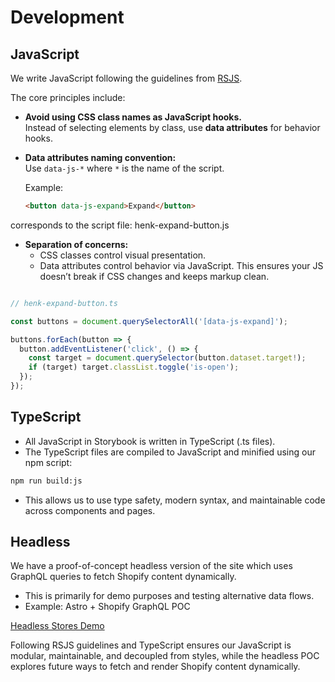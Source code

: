 
<Meta title="Development/Dev" />

# Development

## JavaScript

We write JavaScript following the guidelines from [RSJS](https://rstacruz.github.io/rsjs/).

The core principles include:

- **Avoid using CSS class names as JavaScript hooks.**  
  Instead of selecting elements by class, use **data attributes** for behavior hooks.  

- **Data attributes naming convention:**  
  Use `data-js-*` where `*` is the name of the script.  

  Example:  

  ```html
  <button data-js-expand>Expand</button>
  ```

corresponds to the script file: henk-expand-button.js

- **Separation of concerns:**
  - CSS classes control visual presentation.
  - Data attributes control behavior via JavaScript.
  This ensures your JS doesn’t break if CSS changes and keeps markup clean.

```js

// henk-expand-button.ts

const buttons = document.querySelectorAll('[data-js-expand]');

buttons.forEach(button => {
  button.addEventListener('click', () => {
    const target = document.querySelector(button.dataset.target!);
    if (target) target.classList.toggle('is-open');
  });
});
```

## TypeScript

- All JavaScript in Storybook is written in TypeScript (.ts files).
- The TypeScript files are compiled to JavaScript and minified using our npm script:

```bash
npm run build:js
```

- This allows us to use type safety, modern syntax, and maintainable code across components and pages.

## Headless

We have a proof-of-concept headless version of the site which uses GraphQL queries to fetch Shopify content dynamically.

- This is primarily for demo purposes and testing alternative data flows.
- Example: Astro + Shopify GraphQL POC

[Headless Stores Demo](https://9000-firebase-henk-test-1756382641035.cluster-3iz2yhcd4rhr2rsnuja2mv2i6k.cloudworkstations.dev/en/stores/?utm_source=chatgpt.com)

Following RSJS guidelines and TypeScript ensures our JavaScript is modular, maintainable, and decoupled from styles, while the headless POC explores future ways to fetch and render Shopify content dynamically.

